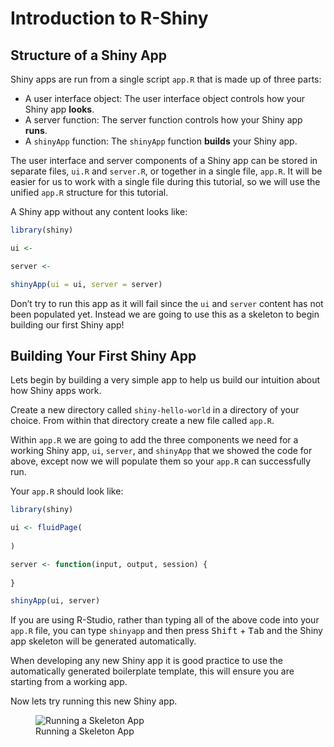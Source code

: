 # Introduction to R-Shiny

## Structure of a Shiny App
Shiny apps are run from a single script `app.R` that is made up of three parts:

* A user interface object: The user interface object controls how your Shiny app **looks**.
* A server function: The server function controls how your Shiny app **runs**.
* A `shinyApp` function: The `shinyApp` function **builds** your Shiny app.

The user interface and server components of a Shiny app can be stored in separate files, `ui.R` and `server.R`, or together in a single file, `app.R`. It will be easier for us to work with a single file during this tutorial, so we will use the unified `app.R` structure for this tutorial.

A Shiny app without any content looks like:

```r
library(shiny)

ui <- 

server <- 

shinyApp(ui = ui, server = server)
 ```
 
 Don't try to run this app as it will fail since the `ui` and `server` content has not been populated yet. Instead we are going to use this as a skeleton to begin building our first Shiny app!

## Building Your First Shiny App

Lets begin by building a very simple app to help us build our intuition about how Shiny apps work.

Create a new directory called `shiny-hello-world` in a directory of your choice. From within that directory create a new file called `app.R`.

Within `app.R` we are going to add the three components we need for a working Shiny app, `ui`, `server`, and `shinyApp` that we showed the code for above, except now we will populate them so your `app.R` can successfully run.

Your `app.R` should look like:

```r
library(shiny)

ui <- fluidPage(
  
)

server <- function(input, output, session) {
  
}

shinyApp(ui, server)
```

If you are using R-Studio, rather than typing all of the above code into your `app.R` file, you can type `shinyapp` and then press <kbd>Shift</kbd> + <kbd>Tab</kbd> and the Shiny app skeleton will be generated automatically.

:::fyi
When developing any new Shiny app it is good practice to use the automatically generated boilerplate template, this will ensure you are starting from a working app.
:::

Now lets try running this new Shiny app. 

![Running a Skeleton App](screenshots/skeleton-run.png)
